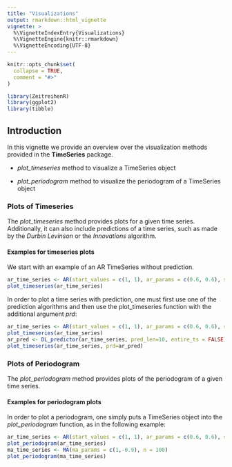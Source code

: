 ```yaml
---
title: "Visualizations"
output: rmarkdown::html_vignette
vignette: >
  %\VignetteIndexEntry{Visualizations}
  %\VignetteEngine{knitr::rmarkdown}
  %\VignetteEncoding{UTF-8}
---
```


```r
knitr::opts_chunk$set(
  collapse = TRUE,
  comment = "#>"
)
```

```r
library(ZeitreihenR)
library(ggplot2)
library(tibble)
```

## Introduction

In this vignette we provide an overview over the visualization methods provided in the **TimeSeries** package.

-   *plot_timeseries* method to visualize a TimeSeries object

-   *plot_periodogram* method to visualize the periodogram of a TimeSeries object

### Plots of Timeseries

The *plot_timeseries* method provides plots for a given time series. Additionally, it can also include predictions of a time series, such as made by the *Durbin Levinson* or the *Innovations* algorithm.

#### Examples for timeseries plots

We start with an example of an AR TimeSeries without prediction.

```r
ar_time_series <- AR(start_values = c(1, 1), ar_params = c(0.6, 0.6), sd = 1, n = 100)
plot_timeseries(ar_time_series)
```

In order to plot a time series with prediction, one must first use one of the prediction algorithms and then use the plot_timeseries function with the additional argument *prd*:

```r
ar_time_series <- AR(start_values = c(1, 1), ar_params = c(0.6, 0.6), sd = 1, n = 100)
plot_timeseries(ar_time_series)
ar_pred <- DL_predictor(ar_time_series, pred_len=10, entire_ts = FALSE)
plot_timeseries(ar_time_series, prd=ar_pred)

```

### Plots of Periodogram

The *plot_periodogram* method provides plots of the periodogram of a given time series.

#### Examples for periodogram plots

In order to plot a periodogram, one simply puts a TimeSeries object into the *plot_periodogram* function, as in the following example:

```r
ar_time_series <- AR(start_values = c(1, 1), ar_params = c(0.6, 0.6), sd = 1, n = 100)
plot_periodogram(ar_time_series)
ma_time_series <- MA(ma_params = c(1,-0.9), n = 100)
plot_periodogram(ma_time_series)
```
